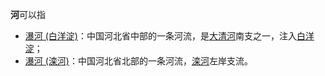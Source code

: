 '''{{ruby-py|瀑|-{zh-cn:bào}-}}河'''可以指
*[[瀑河_(白洋淀)|瀑河 (白洋淀)]]：中国河北省中部的一条河流，是[[大清河|大清河]]南支之一，注入[[白洋淀|白洋淀]]；
*[[瀑河_(滦河)|瀑河 (滦河)]]：中国河北省北部的一条河流，[[滦河|滦河]]左岸支流。
{{disambig|cat=二字河名消歧义|B}}